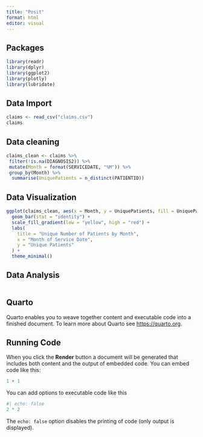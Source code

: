 ```yaml
---
title: "Posit"
format: html
editor: visual
---
```


## Packages

```r
library(readr)
library(dplyr)
library(ggplot2)
library(plotly)
library(lubridate)

```

## Data Import

```r
claims <- read_csv("claims.csv")
claims
```

## Data cleaning

```r
claims_clean <- claims %>%
 filter(!is.na(DIAGNOSIS2)) %>%
 mutate(Month = format(SERVICEDATE, "%M")) %>%
 group_by(Month) %>%
  summarise(UniquePatients = n_distinct(PATIENTID))

```

## Data Visualization

```r



ggplot(claims_clean, aes(x = Month, y = UniquePatients, fill = UniquePatients)) +
  geom_bar(stat = "identity") +
  scale_fill_gradient(low = "yellow", high = "red") +
  labs(
    title = "Unique Number of Patients by Month",
    x = "Month of Service Date",
    y = "Unique Patients"
  ) +
  theme_minimal()
```

## Data Analysis

```r

```

## Quarto

Quarto enables you to weave together content and executable code into a finished document. To learn more about Quarto see <https://quarto.org>.

## Running Code

When you click the **Render** button a document will be generated that includes both content and the output of embedded code. You can embed code like this:

```r
1 + 1
```

You can add options to executable code like this

```r
#| echo: false
2 * 2
```

The `echo: false` option disables the printing of code (only output is displayed).
